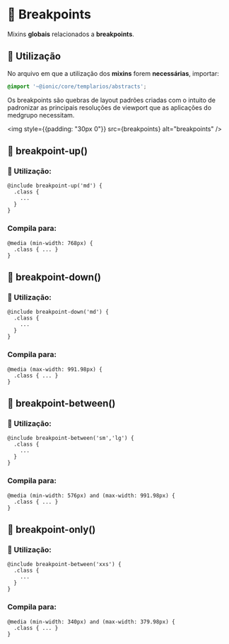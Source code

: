 
<Meta title="Sass/Mixins/Breakpoints" />

# 🧪 Breakpoints

Mixins **globais** relacionados a **breakpoints**.

## 💈 Utilização

No arquivo em que a utilização dos **mixins** forem **necessárias**, importar:

``` scss
@import '~@ionic/core/templarios/abstracts';
```

Os breakpoints são quebras de layout padrões criadas com o intuito de padronizar as principais resoluções de viewport que as aplicações
do medgrupo necessitam.

<img style={{padding: "30px 0"}} src={breakpoints} alt="breakpoints" />

## 🧪 breakpoint-up()

### 💈 Utilização:

```
@include breakpoint-up('md') {
  .class {
    ...
  }
}
```

### Compila para:

```
@media (min-width: 768px) {
  .class { ... }
}
```

## 🧪 breakpoint-down()

### 💈 Utilização:

```
@include breakpoint-down('md') {
  .class {
    ...
  }
}
```

### Compila para:

```
@media (max-width: 991.98px) {
  .class { ... }
}
```

## 🧪 breakpoint-between()

### 💈 Utilização:

```
@include breakpoint-between('sm','lg') {
  .class {
    ...
  }
}
```

### Compila para:

```
@media (min-width: 576px) and (max-width: 991.98px) {
  .class { ... }
}
```

## 🧪 breakpoint-only()

### 💈 Utilização:

```
@include breakpoint-between('xxs') {
  .class {
    ...
  }
}
```

### Compila para:

```
@media (min-width: 340px) and (max-width: 379.98px) {
  .class { ... }
}
```